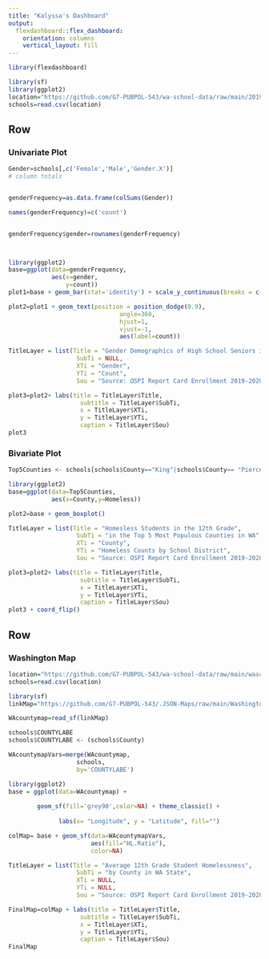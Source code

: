 ---
title: "Kalyssa's Dashboard"
output: 
  flexdashboard::flex_dashboard:
    orientation: columns
    vertical_layout: fill
---

```{r setup, include=FALSE}
library(flexdashboard)

library(sf)
library(ggplot2)
location="https://github.com/G7-PUBPOL-543/wa-school-data/raw/main/2019%20Report_DistrictTotals.csv"
schools=read.csv(location)
```

Row
-----------------------------------------------------------------------

### Univariate Plot

```{r}
Gender=schools[,c('Female','Male','Gender.X')]
# column totals


genderFrequency=as.data.frame(colSums(Gender))

names(genderFrequency)=c('count')


genderFrequency$gender=rownames(genderFrequency)



library(ggplot2)
base=ggplot(data=genderFrequency,
            aes(x=gender,
                y=count))
plot1=base + geom_bar(stat='identity') + scale_y_continuous(breaks = c(175, 20000, 30000, 40000, 45000), limits = c(0, 50000))

plot2=plot1 + geom_text(position = position_dodge(0.9),
                               angle=360,
                               hjust=1,
                               vjust=-1,
                               aes(label=count))

TitleLayer = list(Title = "Gender Demographics of High School Seniors in WA State",
                   SubTi = NULL,
                   XTi = "Gender",
                   YTi = "Count",
                   Sou = "Source: OSPI Report Card Enrollment 2019-2020 School Year")

plot3=plot2+ labs(title = TitleLayer$Title,
                    subtitle = TitleLayer$SubTi,
                    x = TitleLayer$XTi,
                    y = TitleLayer$YTi,
                    caption = TitleLayer$Sou)
plot3
```






### Bivariate Plot

```{r}
Top5Counties <- schools[schools$County=="King"|schools$County== "Pierce"|schools$County=="Snohomish"|schools$County=="Spokane"|schools$County=="Clark",]

library(ggplot2)
base=ggplot(data=Top5Counties,
            aes(x=County,y=Homeless))

plot2=base + geom_boxplot()

TitleLayer = list(Title = "Homesless Students in the 12th Grade",
                   SubTi = "in the Top 5 Most Populous Counties in WA",
                   XTi = "County",
                   YTi = "Homeless Counts by School District",
                   Sou = "Source: OSPI Report Card Enrollment 2019-2020 School Year")

plot3=plot2+ labs(title = TitleLayer$Title,
                    subtitle = TitleLayer$SubTi,
                    x = TitleLayer$XTi,
                    y = TitleLayer$YTi,
                    caption = TitleLayer$Sou)
plot3 + coord_flip()

```


Row
-----------------------------------------------------------------------

### Washington Map

```{r}
location="https://github.com/G7-PUBPOL-543/wa-school-data/raw/main/waschools_homelessratio.csv"
schools=read.csv(location)
```

```{r}
library(sf)
linkMap="https://github.com/G7-PUBPOL-543/.JSON-Maps/raw/main/Washington_Counties_with_Natural_Shoreline___washsh_area.json"
```

```{r}
WAcountymap=read_sf(linkMap)

schools$COUNTYLABE
schools$COUNTYLABE <- (schools$County)

WAcountymapVars=merge(WAcountymap, 
                   schools, 
                   by='COUNTYLABE') 

library(ggplot2)
base = ggplot(data=WAcountymap) + 
  
        geom_sf(fill='grey90',color=NA) + theme_classic() +
        
              labs(x= "Longitude", y = "Latitude", fill="")

colMap= base + geom_sf(data=WAcountymapVars,
                       aes(fill="HL.Ratio"),
                       color=NA)

TitleLayer = list(Title = "Average 12th Grade Student Homelessness",
                   SubTi = "by County in WA State",
                   XTi = NULL,
                   YTi = NULL,
                   Sou = "Source: OSPI Report Card Enrollment 2019-2020 School Year")

FinalMap=colMap + labs(title = TitleLayer$Title,
                    subtitle = TitleLayer$SubTi,
                    x = TitleLayer$XTi,
                    y = TitleLayer$YTi,
                    caption = TitleLayer$Sou)
FinalMap
```

